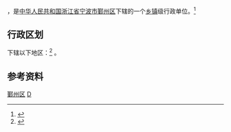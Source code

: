 {{中国乡级行政区|33/02/12/009/000}}
'''{{PAGENAMEBASE}}'''，是[[中华人民共和国|中华人民共和国]][[浙江省|浙江省]][[宁波市|宁波市]][[鄞州区|鄞州区]]下辖的一个[[乡镇|乡镇]]级行政单位。<ref>{{PRC admin/ref sgc|{{PRC admin/parent|{{{1|}}}}}}}</ref>

== 行政区划 ==
{{PAGENAMEBASE}}下辖以下地区：<ref>{{PRC admin/ref sgc|{{{1|}}}}}</ref>
{{PRC admin/children|33/02/12/009/000}}。

== 参考资料 ==
{{reflist}}

{{鄞州区行政区划}}
[[Category:宁波市街道_(行政区划)|鄞州区]]
[[Category:鄞州区行政区划|D]]
{{Ningbo-stub}}